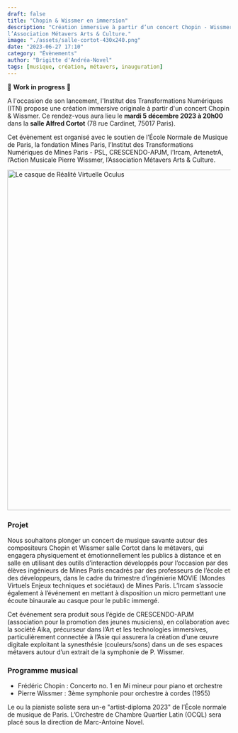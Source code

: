 ```yaml
---
draft: false
title: "Chopin & Wissmer en immersion"
description: "Création immersive à partir d’un concert Chopin - Wissmer, avec le soutien de l’École Normale de Musique de Paris, la fondation Mines Paris, l’Institut des Transformations Numériques de Mines Paris - PSL, CRESCENDO-APJM, l’Ircam, ArtenetrA, l’Action Musicale Pierre Wissmer, 
l’Association Métavers Arts & Culture."
image: "./assets/salle-cortot-430x240.png"
date: "2023-06-27 17:10"
category: "Évènements"
author: "Brigitte d'Andréa-Novel"
tags: [musique, création, métavers, inauguration]
---
```


🚧 **Work in progress** 🚧

A l'occasion de son lancement, l'Institut des Transformations Numériques (ITN)
propose une création immersive originale à partir d'un concert Chopin & Wissmer.
Ce rendez-vous aura lieu le **mardi 5 décembre 2023 à 20h00** dans la **salle Alfred
Cortot** (78 rue Cardinet, 75017 Paris).

Cet évènement est organisé avec
le soutien de l’École Normale de Musique de Paris, la fondation Mines Paris, l’Institut des Transformations Numériques de Mines Paris - PSL, CRESCENDO-APJM, l’Ircam, ArtenetrA, l’Action Musicale Pierre Wissmer,
l’Association Métavers Arts & Culture.


<Image
  src={salleCortot}
  alt="Le casque de Réalité Virtuelle Oculus"
  width="768"
  loading="eager"
  format="avif"
/>

### Projet

Nous souhaitons plonger un concert de musique savante autour des compositeurs Chopin et Wissmer salle Cortot dans le métavers,
qui engagera physiquement et émotionnellement les publics à distance et en salle en utilisant des outils d’interaction développés pour l’occasion par des élèves ingénieurs de Mines Paris encadrés par des professeurs de l’école et des développeurs, dans le cadre du trimestre d’ingénierie MOVIE (Mondes Virtuels Enjeux techniques et sociétaux) de Mines Paris. L’Ircam s’associe également à l’événement en mettant à disposition un micro permettant une écoute binaurale au casque pour le public immergé.

Cet événement sera produit sous l’égide de CRESCENDO-APJM (association pour la promotion des jeunes musiciens), en collaboration avec la société Aika, précurseur dans l’Art et les technologies immersives, particulièrement connectée à l’Asie qui assurera la création d’une œuvre digitale exploitant la synesthésie (couleurs/sons) dans un de ses espaces métavers autour d’un extrait de la symphonie de P. Wissmer.

### Programme musical

- Frédéric Chopin : Concerto no. 1 en Mi mineur pour piano et orchestre
- Pierre Wissmer : 3ème symphonie pour orchestre à cordes (1955)

Le ou la pianiste soliste sera un-e "artist-diploma 2023" de l’École normale de musique de Paris. L’Orchestre de Chambre Quartier Latin (OCQL) sera placé sous
la direction de Marc-Antoine Novel.
